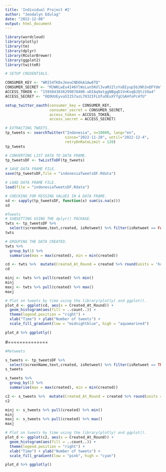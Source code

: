 ```yaml
---
title: 'Individual Project #2'
author: "Jeodalyn Edulag"
date: "2022-12-08"
output: html_document
---
```


```r
library(wordcloud)
library(plotly)
library(tm)
library(dplyr)
library(RColorBrewer)
library(ggplot2)
library(twitteR)
```

```r
# SETUP CREDENTIALS.

CONSUMER_KEY <- "WRI54TK0xJeeuCNDOkA1Aw6TQ"
CONSUMER_SECRET <- "MJWKLwEx4I46YlWsLun5KUl3vaMJ2lsYxBIyup5bJNh3xQFYdm"
ACCESS_TOKEN <- "1595043836299878400-xDIAq9atggNBgqD1VnKxqBJQtiS9a4"
ACCESS_SECRET <- "OQ9UUEyva5I257azL7032IFLUfuOEuXY7gCGAHfoPc4fU"

setup_twitter_oauth(consumer_key = CONSUMER_KEY,
                    consumer_secret = CONSUMER_SECRET,
                    access_token = ACCESS_TOKEN,
                    access_secret = ACCESS_SECRET)

```

```r
# EXTRACTING TWEETS.
tp_tweets <- searchTwitter("Indonesia", n=10000, lang="en", 
                           since="2022-11-28", until="2022-12-4", 
                           retryOnRateLimit = 120)
tp_tweets
```


```r
# CONVERTING LIST DATA TO DATA FRAME.
tp_tweetsDF <- twListToDF(tp_tweets)
```


```r
# SAVE DATA FRAME FILE.
save(tp_tweetsDF,file = "indonesiaTweetsDF.Rdata")
```

```r
# LOAD DATA FRAME FILE.
load(file = "indonesiaTweetsDF.Rdata")
```

```r
# CHECKING FOR MISSING VALUES IN A DATA FRAME.
sd <- sapply(tp_tweetsDF, function(x) sum(is.na(x)))
sd
```

```r
#Tweets
# SUBSETTING USING THE dplyr() PACKAGE.
twts <- tp_tweetsDF %>%
  select(screenName,text,created, isRetweet) %>% filter(isRetweet == FALSE)
twts
```

```r
# GROUPING THE DATA CREATED. 
twts %>%  
  group_by(1) %>%  
  summarise(max = max(created), min = min(created))

cd <- twts %>%  mutate(Created_At_Round = created %>% round(units = 'hours') %>% as.POSIXct())
cd

minj <- twts %>% pull(created) %>% min()
minj
maxj <- twts %>% pull(created) %>% max()
maxj
```

```r
# Plot on tweets by time using the library(plotly) and ggplot().
plot_d <- ggplot(cd, aes(x = Created_At_Round)) +
  geom_histogram(aes(fill = ..count..)) +
  theme(legend.position = "right") +
  xlab("Time") + ylab("Number of tweets") + 
  scale_fill_gradient(low = "midnightblue", high = "aquamarine4")

plot_d %>% ggplotly()
```

#==============

```r
#Retweets

s_tweets <- tp_tweetsDF %>%
  select(screenName,text,created, isRetweet) %>% filter(isRetweet == TRUE)
s_tweets

s_tweets %>%  
  group_by(1) %>%  
  summarise(max = max(created), min = min(created))

c2 <- s_tweets %>%  mutate(Created_At_Round = created %>% round(units = 'hours') %>% as.POSIXct())
c2

minj <- s_tweets %>% pull(created) %>% min()
minj 
maxj <- s_tweets %>% pull(created) %>% max()
maxj
```

```r
# Plot on tweets by time using the library(plotly) and ggplot().
plot_d <- ggplot(c2, aes(x = Created_At_Round)) +
  geom_histogram(aes(fill = ..count..)) +
  theme(legend.position = "right") +
  xlab("Time") + ylab("Number of tweets") + 
  scale_fill_gradient(low = "pink", high = "cyan")

plot_d %>% ggplotly()
```
